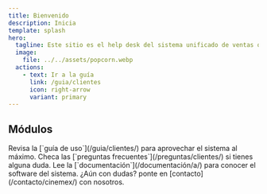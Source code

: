 ```yaml
---
title: Bienvenido
description: Inicia
template: splash
hero:
  tagline: Este sitio es el help desk del sistema unificado de ventas que utilizamos en Cinemex.
  image:
    file: ../../assets/popcorn.webp
  actions:
    - text: Ir a la guía
      link: /guia/clientes
      icon: right-arrow
      variant: primary
---
```



## Módulos

<CardGrid stagger>
  <Card title="Guía de uso" icon="pencil">
    Revisa la [`guía de uso`](/guia/clientes/) para aprovechar el sistema al
    máximo.
  </Card>
  <Card title="Preguntas frecuentes" icon="add-document">
    Checa las [`preguntas frecuentes`](/preguntas/clientes/) si tienes alguna
    duda.
  </Card>
  <Card title="Documentación" icon="setting">
    Lee la [`documentación`](/documentación/a/) para conocer el software del
    sistema.
  </Card>
  <Card title="Contacto" icon="open-book">
    ¿Aún con dudas? ponte en [contacto](/contacto/cinemex/) con nosotros.
  </Card>
</CardGrid>
